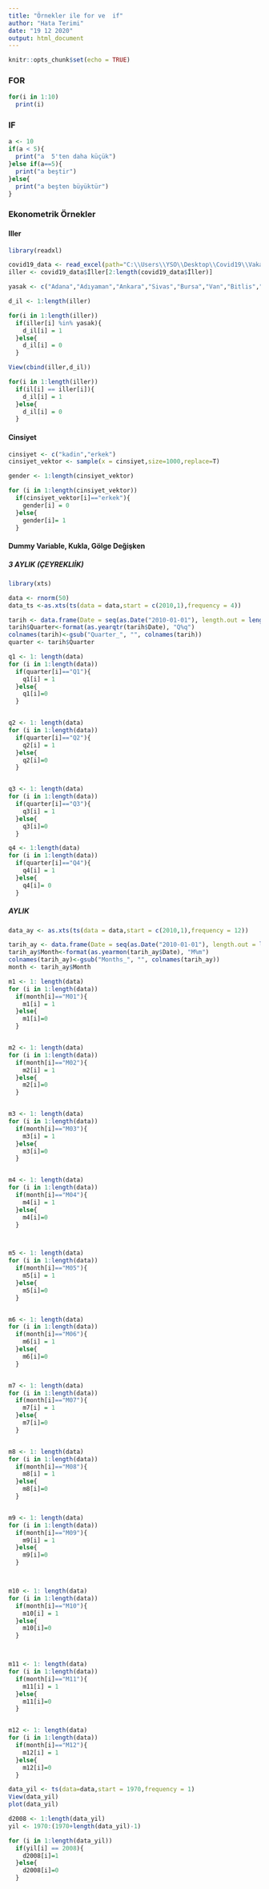 ---
title: "Örnekler ile for ve  if"
author: "Hata Terimi"
date: "19 12 2020"
output: html_document
---

```{r setup, include=FALSE}
knitr::opts_chunk$set(echo = TRUE)
```



### FOR

```{r}

for(i in 1:10)
  print(i)
```


### IF

```{r}
a <- 10
if(a < 5){
  print("a  5'ten daha küçük")
}else if(a==5){
  print("a beştir")
}else{
  print("a beşten büyüktür")
}
```



### Ekonometrik Örnekler

#### Iller

```{r}
library(readxl)
```


```{r}
covid19_data <- read_excel(path="C:\\Users\\YSO\\Desktop\\Covid19\\Vaka Tahmin.xlsx",sheet = "Genel",col_names = TRUE)
iller <- covid19_data$İller[2:length(covid19_data$İller)]
```


```{r}
yasak <- c("Adana","Adıyaman","Ankara","Sivas","Bursa","Van","Bitlis","Siirt")

d_il <- 1:length(iller)

for(i in 1:length(iller))
  if(iller[i] %in% yasak){
    d_il[i] = 1
  }else{
    d_il[i] = 0
  }

View(cbind(iller,d_il))
```



```{r}
for(i in 1:length(iller))
  if(il[i] == iller[i]){
    d_il[i] = 1
  }else{
    d_il[i] = 0
  }
```




#### Cinsiyet

```{r}
cinsiyet <- c("kadin","erkek")
cinsiyet_vektor <- sample(x = cinsiyet,size=1000,replace=T)
```


```{r}
gender <- 1:length(cinsiyet_vektor)

for (i in 1:length(cinsiyet_vektor))
  if(cinsiyet_vektor[i]=="erkek"){
    gender[i] = 0
  }else{
    gender[i]= 1
  }

```




#### Dummy Variable, Kukla, Gölge Değişken


##### 3 AYLIK (ÇEYREKLIİK)


```{r}
library(xts)
```


```{r}
data <- rnorm(50)
data_ts <-as.xts(ts(data = data,start = c(2010,1),frequency = 4))
```

```{r}
tarih <- data.frame(Date = seq(as.Date("2010-01-01"), length.out = length(data), by = "3 months"))
tarih$Quarter<-format(as.yearqtr(tarih$Date), "Q%q")
colnames(tarih)<-gsub("Quarter_", "", colnames(tarih))
quarter <- tarih$Quarter
```




```{r}

q1 <- 1: length(data)
for (i in 1:length(data))
  if(quarter[i]=="Q1"){
    q1[i] = 1
  }else{
    q1[i]=0
  }


q2 <- 1: length(data)
for (i in 1:length(data))
  if(quarter[i]=="Q2"){
    q2[i] = 1
  }else{
    q2[i]=0
  }


q3 <- 1: length(data)
for (i in 1:length(data))
  if(quarter[i]=="Q3"){
    q3[i] = 1
  }else{
    q3[i]=0
  }

q4 <- 1:length(data)
for (i in 1:length(data))
  if(quarter[i]=="Q4"){
    q4[i] = 1
  }else{
    q4[i]= 0
  }

```


##### AYLIK

```{r}
data_ay <- as.xts(ts(data = data,start = c(2010,1),frequency = 12))
```

```{r}
tarih_ay <- data.frame(Date = seq(as.Date("2010-01-01"), length.out = length(data_ay), by = "months"))
tarih_ay$Month<-format(as.yearmon(tarih_ay$Date), "M%m")
colnames(tarih_ay)<-gsub("Months_", "", colnames(tarih_ay))
month <- tarih_ay$Month
```



```{r}

m1 <- 1: length(data)
for (i in 1:length(data))
  if(month[i]=="M01"){
    m1[i] = 1
  }else{
    m1[i]=0
  }


m2 <- 1: length(data)
for (i in 1:length(data))
  if(month[i]=="M02"){
    m2[i] = 1
  }else{
    m2[i]=0
  }


m3 <- 1: length(data)
for (i in 1:length(data))
  if(month[i]=="M03"){
    m3[i] = 1
  }else{
    m3[i]=0
  }


m4 <- 1: length(data)
for (i in 1:length(data))
  if(month[i]=="M04"){
    m4[i] = 1
  }else{
    m4[i]=0
  }



m5 <- 1: length(data)
for (i in 1:length(data))
  if(month[i]=="M05"){
    m5[i] = 1
  }else{
    m5[i]=0
  }


m6 <- 1: length(data)
for (i in 1:length(data))
  if(month[i]=="M06"){
    m6[i] = 1
  }else{
    m6[i]=0
  }


m7 <- 1: length(data)
for (i in 1:length(data))
  if(month[i]=="M07"){
    m7[i] = 1
  }else{
    m7[i]=0
  }


m8 <- 1: length(data)
for (i in 1:length(data))
  if(month[i]=="M08"){
    m8[i] = 1
  }else{
    m8[i]=0
  }


m9 <- 1: length(data)
for (i in 1:length(data))
  if(month[i]=="M09"){
    m9[i] = 1
  }else{
    m9[i]=0
  }



m10 <- 1: length(data)
for (i in 1:length(data))
  if(month[i]=="M10"){
    m10[i] = 1
  }else{
    m10[i]=0
  }



m11 <- 1: length(data)
for (i in 1:length(data))
  if(month[i]=="M11"){
    m11[i] = 1
  }else{
    m11[i]=0
  }


m12 <- 1: length(data)
for (i in 1:length(data))
  if(month[i]=="M12"){
    m12[i] = 1
  }else{
    m12[i]=0
  }

```


```{r}
data_yil <- ts(data=data,start = 1970,frequency = 1)
View(data_yil)
plot(data_yil)
```


```{r}
d2008 <- 1:length(data_yil)
yil <- 1970:(1970+length(data_yil)-1)

for (i in 1:length(data_yil))
  if(yil[i] == 2008){
    d2008[i]=1
  }else{
    d2008[i]=0
  }
```





